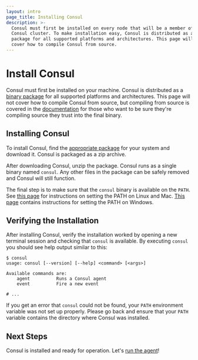 ```yaml
---
layout: intro
page_title: Installing Consul
description: >-
  Consul must first be installed on every node that will be a member of the
  Consul cluster. To make installation easy, Consul is distributed as a binary
  package for all supported platforms and architectures. This page will not
  cover how to compile Consul from source.
---
```


# Install Consul

Consul must first be installed on your machine. Consul is distributed as a
[binary package](/downloads) for all supported platforms and architectures.
This page will not cover how to compile Consul from source, but compiling from
source is covered in the [documentation](/docs) for those who want to
be sure they're compiling source they trust into the final binary.

## Installing Consul

To install Consul, find the [appropriate package](/downloads) for
your system and download it. Consul is packaged as a zip archive.

After downloading Consul, unzip the package. Consul runs as a single binary
named `consul`. Any other files in the package can be safely removed and
Consul will still function.

The final step is to make sure that the `consul` binary is available on the `PATH`.
See [this page](https://stackoverflow.com/questions/14637979/how-to-permanently-set-path-on-linux)
for instructions on setting the PATH on Linux and Mac.
[This page](https://stackoverflow.com/questions/1618280/where-can-i-set-path-to-make-exe-on-windows)
contains instructions for setting the PATH on Windows.

## Verifying the Installation

After installing Consul, verify the installation worked by opening a new
terminal session and checking that `consul` is available. By executing
`consul` you should see help output similar to this:

```shell-session
$ consul
usage: consul [--version] [--help] <command> [<args>]

Available commands are:
    agent          Runs a Consul agent
    event          Fire a new event

# ...
```

If you get an error that `consul` could not be found, your `PATH`
environment variable was not set up properly. Please go back and ensure
that your `PATH` variable contains the directory where Consul was
installed.

## Next Steps

Consul is installed and ready for operation. Let's
[run the agent](/intro/getting-started/agent)!
